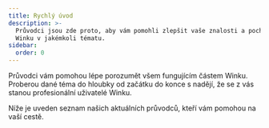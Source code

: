 ```yaml
---
title: Rychlý úvod
description: >-
  Průvodci jsou zde proto, aby vám pomohli zlepšit vaše znalosti a pochopení
  Winku v jakémkoli tématu.
sidebar:
  order: 0
---
```


Průvodci vám pomohou lépe porozumět všem fungujícím částem Winku.
Proberou dané téma do hloubky od začátku do konce s nadějí, že se z vás stanou profesionální uživatelé Winku.

Níže je uveden seznam našich aktuálních průvodců, kteří vám pomohou na vaší cestě.

<LinkCard title="Objevte skvělé nabídky" description="The guide gives you some tips on how to search for things to sell on Wink." href="/guides/discover-great-deals/" />


<LinkCard title="Tlačítko REZERVOVAT NYNÍ" description="This guide steps hotels through how to do the simplest integration with Wink with a 'Book Now' button." href="/guides/the-book-now-button/" />


<LinkCard title="Postřehy pro začátečníky" description="This guides shows you how to use analytics effectively from the perspective of a supplier and an affiliate." href="/guides/insight-for-dummies/" />


<LinkCard title="Integrace s TripPay" description="The guide gives you step-by-step instructions on how to do a full integration with TripPay as a travel company wishing to outsource the payment process." href="/guides/integrating-with-trip-pay/" />

